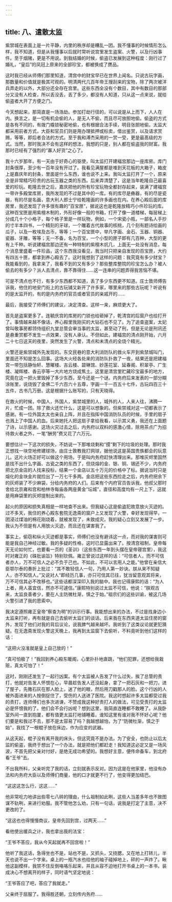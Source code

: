 ```yaml
---
---
---
```

title: 八、遣散太监
---




紫禁城在表面上是一片平静，内里的秩序却是糟乱一团。我不懂事的时候情形怎么样，我不知道，但是从我懂事以后就时常听说宫里发生盗案、火警，以及行凶事件。至于烟赌，更是不用说。到我结婚的时候，偷盗已发展到这种程度：刚行过了婚礼，“皇后”的凤冠上原来的全部珍宝，都被换成了赝品。

这时我已经从师傅们那里知道，清宫中的财宝早已在世界上闻名。只说古玩字画，那数量和价值就是极其可观的。明清两代几百年帝王搜刮来的宝物，除了两次被洋兵弄走的以外，大部分还全存在宫里。这些东西全没有个数目，其中有数目的那部分又没有人检查，所以丢没丢，丢了多少，都没有人知道，只从这一点来说，就给偷盗者大开了方便之门。

今天想起来，那简直是一场浩劫。参加打劫行径的，可以说是从上而下，人人在内。换言之，是一切有机会偷的人，是无人不偷，而且尽可放胆地偷。偷盗的方式是各有不同的，有拨门橇锁秘密地偷，也有根据合法手续，明目张胆地偷。太监大都采用前者方式，大臣和官员们则是用办理抵押或标卖，借出鉴赏，以及请求赏赐，等等，即后者合法的方式。至于我和溥杰采用的一赏一受，更是最髙级的方式。当然，那时我决不会有这样的想法，我想的只是，别人都在偷盗我的财富。我那时已经有了强烈的“寡人好货”之心了。

我十六岁那年，有一天由于好奇心的驱使，叫太监打开建福宫那边一座库房。库门封条很厚，至少有一百年没有开过了。我看见满屋都是堆到天花板的大箱子，箱皮上是嘉庆年的封条，里面是什么东西，谁也说不上来。我叫太监打开了一个，原来全是非常精巧珍贵的古玩玉器之类的东西。后来弄清楚了，这是当年乾隆自己最喜爱的珍玩。乾隆去世之后，嘉庆把他的所有珍宝玩物全都封存起来，装满了建福宫一带许多殿堂库房，我所发现的不过是其中的一库。有的库尽是彝器，有的尽是瓷器，有的尽是名画，意大利人郎士宁给乾隆画的许多画也在内。在养心殿后面的库房里，我还发现了许多很有趣的“百宝匣”，据说这也是乾隆放精巧小件珍玩的库。这种百宝匣是用紫檀木制的，外形好像一般的书箱，打开了像一道楼梯，每层梯上分成几十个小格子，每个格子里是一样玩物，例如，一个宋瓷小瓶，一部名人手抄的寸半本四书，一个精刻的牙球，一个雕着古代故事的核桃，几个刻有题诗绘画的瓜子，以及一枚埃及古币，等等；一个百宝匣中，举凡字画、金石、玉器、铜器、瓷器、牙雕，等等；无一不备，名为百宝，一个小型的匣子即有几百种，大型的更有上千种。听说建福宫那边还有一种特制的紫檀木炕几，上面无一处没有消息，每个消息里盛着一件珍品，这个东西我没看见，我当时只把亲自发现的百宝匣，大约有四五十匣，都拿到养心殿去了。这时我想到了这样的问题：我究竟有多少财宝？我能看到的，我拿来了，我看不到的又有多少？那些整库整院的珍宝怎么办？被人偷去的有多少？派人去清点，靠不靠得住……这一连串的问题弄得我苦恼不堪。

可是不清点也不行，有多少东西都不知道，丢了多少东西更不知道。庄士敦师傅告诉我，他住的地安门街上的古玩铺又新开了许多家，哪里来的那些古玩呢？听说有的是太监开的，有的是内务府的官员或者官员的亲戚开的……

最后，我接受了师傅们的建议，决定清查。这样一来，麻烦更大了。

首先是盗案更多了。连毓庆宫的库房的门锁也给砸掉了，乾清宫的后窗户也给打开了。事情越来越不像话，养心殿里我刚买的大钻石也不见了。为了追查盗案，太妃曾叫敬事房都领侍组织九堂总管会审当事的太监，甚至动了刑，但是无论是刑讯还是悬重赏都不发生一点效果，没有人承认。不但如此，建福宫的清点刚开始，六月二十七日这天的夜里，突然发生了火警，清点和未清点的全烧个精光。

火警还是紫禁城外先发现的。东交民巷的意大利消防队的救火车开到紫禁城叫门，里面还不知是怎么回事。这场大火经各处来的消防队扑救了一夜，结果还是把建福宫一带包括静怡轩、慧曜楼、吉云楼、碧琳馆、妙莲花室、延春阁、积翠亭、广生楼、凝辉楼、香云亭等一大片地方烧成焦土。这里是清宫里贮藏珍宝最多的地方，究竟在这一把火里毁掉了多少东西，至今还是一个谜。内务府后来发表的一部分糊涂账里，说烧毁了金佛二千六百六十五尊，字画一千一百五十七件，古玩四百三十五件，古书几万册。这是根据什么账写的，只有天晓得。

在救火的时候，中国人，外国人，紫禁城里的人，城外的人，人来人往，沸腾一片，忙成一团。除了救火还忙什么，这是可以想象的。但紫禁城对这一切都表示了感谢。有一位外国太太也亲自上阵，并且在指挥中国消防队员的时候，手里的扇子也溅上了中国人的血。后来她托人把这扇子拿给我看，以示其义勇，我还在上面题了诗，以示感谢。这场火灾过去之后，内务府以双料的感激心情，除用茶点广为招待救火者之外，一笔“酬劳”费又花了六万元。

要想估计一下这次的损失，不妨说一下那堆烧剩和“摸”剩下的垃圾的处理。那时我正想找一块空地修建球场，由庄士敦教我打网球，据他说这是英国贵族都会的玩意儿。这片火场正好可以做这个用场，于是叫内务府赶快清理出来。那堆灰烬里固然是找不出什么字画、古瓷之类的东西了，但烧熔的金、银、铜、锡还不少，内务府把北京金店的人找来投标，结果一个金店以五十万元的价格中了标。据说当时只是熔化的金块金片就捡出了一万七千多两。金店把这些东西捡走之后，内务府把余下的灰烬装了不少麻袋，分给内务府的人们。后来有个内府官员告诉我，他叔父那时舍给北京雍和宫和柏林寺每庙各两座黄金“坛城”，直径和高度均有一尺上下，这就是用麻袋里的灰烬提制出来的。

起火的原因和损失真相是一样地查不出来。但我疑心这是偷盗犯故意放火灭迹的。过不多天，我住的养心殿东套院无逸斋的窗户上又发现了火警，幸好发现得早，一团浸过煤油的棉花刚烧着，就被发现了，未致成灾。我的疑心立刻又发展了一步。我认为不但是有人用放火灭迹，而且还在谋害我了。

事实上，偷窃和纵火灭迹都是事实，师傅们也没有避讳这一点，而对我的谋害则可能是我自己神经过敏。我的多疑的性格，这时已显露出来了。按清宫祖制，皇帝每天无论如何忙，也要看一页的《圣训》（这些东西一年到头摆在皇帝寝宫里），我这时对雍正的《硃批谕旨》特别钦佩。雍正曾说过这样的话：“可信者人，而不可信者亦人，万不可信人之必不负于己也。不如此，不可以言用人之能。”他曾在亲信大臣鄂尔泰的奏折上批过：“其不敢轻信人一句，乃用人第一妙诀。朕从来不知疑人，亦不知信人。”又说对人“即经历几事，亦只可信其已往，犹当留意观其将来，万不可信其必不改移也。”这些话都深深印入我的脑中。我也记得康熙的话：“为人上者，用人虽宜信，然亦不可遽信。”康熙特别说过太监不可信，他说：“朕观古来，太监良善者少，要在人主防微杜渐，慎之于始。”祖宗们的这些训谕，被这几场火警引进了我的思索中。

我决定遵照雍正皇帝“察查为明”的训示行事。我能想出来的办法，不过是找身边小太监来打听，再有就是自己去偷听太监们的谈话。后来我在东西夹道太监住房的窗外，发现了他们对我的背后议论，说我脾气越来越坏。我听到了这类议论就更犯猜疑。在无逸斋发现火警这天晚上，我再到太监窗下去偷听，不料竟听到他们这样的话：

“这把火没准就是皇上自己放的！”

“真可怕极了！”我回到养心殿东暖阁，心里扑扑地直跳，“他们犯罪，还想给我栽赃，真太可怕了！”

这时，刚刚还发生了一起行凶案。有个太监被人告发了什么过失，挨了总管的责打，他就对告发人怀恨在心，早晨趁告发人还没起身，拿了一把石灰和一把刀，进了屋子，先撒石灰在那人脸上，迷了他的眼，然后用刀戳那人的脸。这个行凶的人被外面进来的人按倒捉住了，受伤的人送进了医院。我这时想起许多太监都受过我的责打，连师傅们也多次进谏，不赞成我这种好责打人的做法，可见受责打的太监必是怀恨我的了。他们会不会行凶呢？想到这里，我简直连睡都不敢睡了。从我卧室外间一直到抱厦，都有值更太监打地铺睡着。谁知这里有谁对我不怀好心呢？他们要是和我过不去，那不是太容易了吗？我越想越怕，为了“防微杜渐，慎之于始”，我找了一根棍子放在床边，作为应变的武器。

从这天起，棍子没有离开我的床头，但这究竟不是办法。为了安全，也防止以后太监的偷盗，我终于想出了一个办法，就是把他们都赶走！我知道这必定又是一场风波，不首先把父亲对付好，是绝无成功希望的。我想好主意，便传命备车，到北府看“王爷”去。

不出我所料，父亲听完了我的话，立刻就表示反对。因为这是在他家里，他没有办法和内务府大臣以及师傅们商量，他的口才就更不行了，他变得更加结巴。

“这这这怎么行，这这……”

他非常吃力地讲出些零七八碎的理由，什么祖制如此咧，这些人当差多年也不致图谋不轨咧，来进行劝服。我不管他怎么劝，只有一句话，说我是打定了主意，决不更改的了。

“这这也也得慢慢商议，皇帝先回到宫，过两天……”

看他使出缓兵之计，我也拿出我的法宝：

“王爷不答应，我从今天起就再不回宫啦！”

他听了我这话，急得坐也不是，站也不是，又抓头，又挠腮，又在地上打转儿，半天也说不出一个字来。桌上的一瓶汽水也给他的袖子碰掉地上，砰的一声炸了。瞅他这副模样，我禁不住反倒咯咯乐起来，并且从容不迫地打开书桌上的一本书，装成决心不想离开的样子，同时语气坚定地说：

“王爷答应了吧，答应了我就走。”

父亲终于屈服了。我得胜还朝，立刻传内务府……